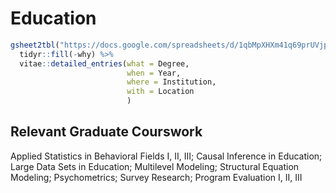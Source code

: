 # Education

```r
gsheet2tbl("https://docs.google.com/spreadsheets/d/1qbMpXHXm41q69prUVjpQFfP_mMXjORNxFP_IbAoCuKo/edit#gid=1760172285") %>%
  tidyr::fill(-why) %>%
  vitae::detailed_entries(what = Degree,
                          when = Year,
                          where = Institution, 
                          with = Location
                          )
```

## Relevant Graduate Courswork

Applied Statistics in Behavioral Fields I, II, III; Causal Inference in Education; Large Data Sets in Education; Multilevel Modeling; Structural Equation Modeling; Psychometrics; Survey Research; Program Evaluation I, II, III